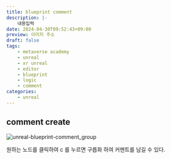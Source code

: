 ```yaml
---
title: blueprint comment
description: |-
    내용입력
date: 2024-04-30T09:52:43+09:00
preview: 이미지 주소
draft: false
tags:
    - metaverse academy
    - unreal
    - xr unreal
    - editor
    - blueprint
    - logic
    - comment
categories:
    - unreal
---
```


## comment create

![unreal-blueprint-comment_group](./assets/unreal-blueprint-comment_group.gif)

원하는 노드를 클릭하여 c 를 누르면 구릅화 하여 커멘트를 남길 수 있다.


